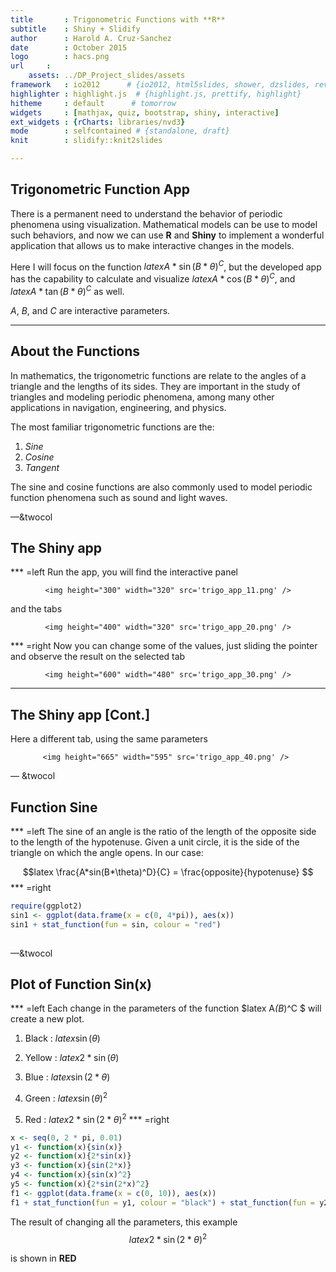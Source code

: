 ```yaml
---
title       : Trigonometric Functions with **R**
subtitle    : Shiny + Slidify
author      : Harold A. Cruz-Sanchez
date        : October 2015
logo        : hacs.png
url     :
    assets: ../DP_Project_slides/assets
framework   : io2012      # {io2012, html5slides, shower, dzslides, revealjs  ...}
highlighter : highlight.js  # {highlight.js, prettify, highlight}
hitheme     : default      # tomorrow
widgets     : [mathjax, quiz, bootstrap, shiny, interactive]
ext_widgets : {rCharts: libraries/nvd3}
mode        : selfcontained # {standalone, draft}
knit        : slidify::knit2slides

---
```


## Trigonometric Function App

There is a permanent need to understand the behavior of periodic phenomena using visualization.  Mathematical models can be use to model such behaviors, and now we can use **R** and **Shiny** to implement a wonderful application that allows us to make interactive changes in the models.

Here I will focus on the function $latex A*\sin(B*\theta)^C$, but the developed app has the capability to calculate and visualize  $latex A*\cos(B*\theta)^C$, and $latex A*\tan(B*\theta)^C$ as well.

*A*, *B*, and *C* are interactive parameters.

---

## About the Functions

In mathematics, the trigonometric functions are relate to the angles of a triangle and the lengths of its sides. They are important in the study of triangles and modeling periodic phenomena, among many other applications in navigation, engineering, and physics.
                               
The most familiar trigonometric functions are the:

1. *Sine* 
2. *Cosine* 
3. *Tangent*

The sine and cosine functions are also commonly used to model periodic
function phenomena such as sound and light waves.

---&twocol

## The Shiny app
*** =left
Run the app, you will find the interactive panel
<div style='text-align: center;'>
    <img height="300" width="320" src='trigo_app_11.png' />
</div>
and the tabs
<div style='text-align: center;'>
    <img height="400" width="320" src='trigo_app_20.png' />
</div>

*** =right
Now you can change some of the values, just sliding the pointer and observe the result on the selected tab
<div style='text-align: center;'>
    <img height="600" width="480" src='trigo_app_30.png' />
</div>


---

## The Shiny app [Cont.]

Here a different tab, using the same parameters
<div style='text-align: center;'>
    <img height="665" width="595" src='trigo_app_40.png' /> 
  </div>


--- &twocol

## Function Sine
*** =left
The sine of an angle is the ratio of the length of the opposite side to the length of the hypotenuse. Given a unit circle, it is the side of the triangle on which the angle opens. In our case:

$$latex
\frac{A*sin(B*\theta)^D}{C} = \frac{opposite}{hypotenuse} 
$$
*** =right

```r
require(ggplot2)
sin1 <- ggplot(data.frame(x = c(0, 4*pi)), aes(x))
sin1 + stat_function(fun = sin, colour = "red")
 
```


---&twocol

## Plot of Function Sin(x)
*** =left
Each change in the parameters of the function
$latex A*\sin(B*\theta)^C $ will create a new plot.  

1. Black  : $latex \sin(\theta)$

2. Yellow : $latex 2*\sin(\theta)$

3. Blue   : $latex \sin(2*\theta)$

4. Green  : $latex \sin(\theta)^2$

5. Red    : $latex 2*\sin(2*\theta)^2$
*** =right
```r
x <- seq(0, 2 * pi, 0.01)
y1 <- function(x){sin(x)}
y2 <- function(x){2*sin(x)}
y3 <- function(x){sin(2*x)}
y4 <- function(x){sin(x)^2}
y5 <- function(x){2*sin(2*x)^2}
f1 <- ggplot(data.frame(x = c(0, 10)), aes(x))
f1 + stat_function(fun = y1, colour = "black") + stat_function(fun = y2, colour = "yellow")+ stat_function(fun = y3, colour = "blue") + stat_function(fun = y4, colour = "green") + stat_function(fun = y5, colour = "red")
```

The result of changing all the parameters, this example
$$latex
2*\sin(2*\theta)^2
$$

is shown in **RED**


